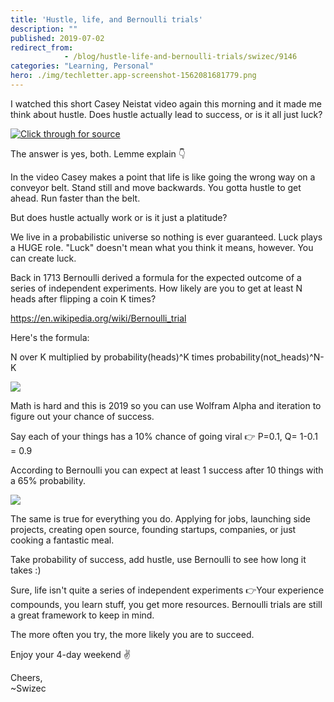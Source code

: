 ```yaml
---
title: 'Hustle, life, and Bernoulli trials'
description: ""
published: 2019-07-02
redirect_from: 
            - /blog/hustle-life-and-bernoulli-trials/swizec/9146
categories: "Learning, Personal"
hero: ./img/techletter.app-screenshot-1562081681779.png
---
```

I watched this short Casey Neistat video again this morning and it made me think about hustle. Does hustle actually lead to success, or is it all just luck?







[![Click through for source](./img/techletter.app-screenshot-1562081681779.png)](https://www.youtube.com/watch?v=L9VBpbnXhWk)





The answer is yes, both. Lemme explain 👇



In the video Casey makes a point that life is like going the wrong way on a conveyor belt. Stand still and move backwards. You gotta hustle to get ahead. Run faster than the belt.



But does hustle actually work or is it just a platitude?



We live in a probabilistic universe so nothing is ever guaranteed. Luck plays a HUGE role. "Luck" doesn't mean what you think it means, however. You can create luck.



Back in 1713 Bernoulli derived a formula for the expected outcome of a series of independent experiments. How likely are you to get at least N heads after flipping a coin K times?



<https://en.wikipedia.org/wiki/Bernoulli_trial>



Here's the formula:



N over K multiplied by probability(heads)^K times probability(not_heads)^N-K



![](https://wikimedia.org/api/rest_v1/media/math/render/svg/a83905408846e50451f9a68554afdca80ecac090)



Math is hard and this is 2019 so you can use Wolfram Alpha and iteration to figure out your chance of success.



Say each of your things has a 10% chance of going viral 👉 P=0.1, Q= 1-0.1 = 0.9



According to Bernoulli you can expect at least 1 success after 10 things with a 65% probability.



[![](./img/Mua3GPg.png)](https://www.wolframalpha.com/input/?i=10+trials+p%3D0.1)



The same is true for everything you do. Applying for jobs, launching side projects, creating open source, founding startups, companies, or just cooking a fantastic meal.



Take probability of success, add hustle, use Bernoulli to see how long it takes :)



Sure, life isn't quite a series of independent experiments 👉Your experience compounds, you learn stuff, you get more resources. Bernoulli trials are still a great framework to keep in mind.



The more often you try, the more likely you are to succeed.



Enjoy your 4-day weekend ✌️



Cheers,  
~Swizec